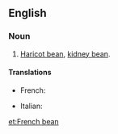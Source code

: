==English==

===Noun===
{{en-noun|sg=[[French]] [[bean]]}}

# [[haricot bean|Haricot bean]], [[kidney bean]].

====Translations====
{{trans-top|haricot bean}}
* French: {{t+|fr|haricot vert|m}}
{{trans-mid}}
* Italian: {{t+|it|fagiolino|m}}
{{trans-bottom}}

[[et:French bean]]